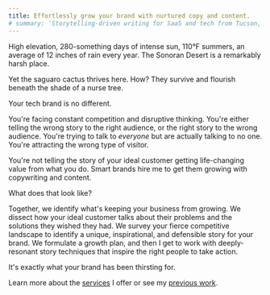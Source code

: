 ```yaml
---
title: Effortlessly grow your brand with nurtured copy and content.
# summary: 'Storytelling-driven writing for SaaS and tech from Tucson, Arizona'
---
```


<Clients>
  <Client src="ibm.svg" name="IBM" width="60" height="24" />
  <Client src="johnson-johnson.svg" name="Johnson & Johnson" width="154" height="28" />
  <Client src="autodesk.svg" name="Autodesk" width="124" height="16" />
  <Client src="redhat.svg" name="RedHat" width="85" height="24" />
</Clients>

High elevation, 280-something days of intense sun, 110°F summers, an average of 12 inches of rain every year. The
Sonoran Desert is a <span className="text-orange font-semibold">remarkably harsh place</span>.

Yet the saguaro cactus thrives here. How? They survive and flourish beneath the <span className="text-green
font-semibold">shade of a nurse tree</span>.

Your tech brand is no different.

You're facing constant competition and disruptive thinking. You're either telling the wrong story to the right audience,
or the right story to the wrong audience. You're trying to talk to _everyone_ but are actually talking to no one. You're
attracting the wrong type of visitor.

<span className="text-orange font-semibold">
  You're not telling the story of your ideal customer getting life-changing value from what you do.
</span>

<!-- You need a little bit of nurturing. -->

<Callout color="green">
  Smart brands hire me to get them growing with copywriting and content.
</Callout>

What does that look like?

Together, we identify what's keeping your business from growing. We dissect how your ideal customer talks about their
problems and the solutions they wished they had. We survey your fierce competitive landscape to identify a unique,
inspirational, and defensible story for your brand. We formulate a growth plan, and then I get to work with
deeply-resonant story techniques that inspire the right people to take action.

It's exactly what your brand has been thirsting for.

Learn more about the [services](/services/) I offer or see my [previous work](/work/).

<Clients>
  <Client src="ssd-nodes.svg" name="SSD Nodes" width="173" height="20" />
  <Client src="img-srvr.png" name="IMG SRVR" width="82" height="42" />
  <Client src="athens-research.png" name="Athens Research" width="128" height="31" />
  <Client src="opentext.svg" name="OpenText" width="137" height="28" />
</Clients>

